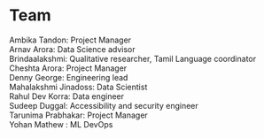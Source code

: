 # Team

Ambika Tandon: Project Manager  
Arnav Arora: Data Science advisor  
Brindaalakshmi: Qualitative researcher, Tamil Language coordinator  
Cheshta Arora: Project Manager  
Denny George: Engineering lead  
Mahalakshmi Jinadoss: Data Scientist  
Rahul Dev Korra: Data engineer  
Sudeep Duggal: Accessibility and security engineer  
Tarunima Prabhakar: Project Manager  
Yohan Mathew : ML DevOps
